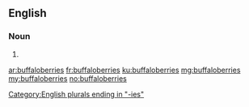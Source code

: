 ==English==

===Noun===
{{head|en}}

# {{plural of|buffaloberry}}

[[Category:English plurals ending in "-ies"]]

[[ar:buffaloberries]]
[[fr:buffaloberries]]
[[ku:buffaloberries]]
[[mg:buffaloberries]]
[[my:buffaloberries]]
[[no:buffaloberries]]
